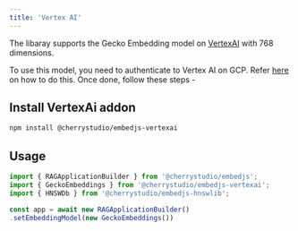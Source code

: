---
title: 'Vertex AI'
---

The libaray supports the Gecko Embedding model on [VertexAI](https://cloud.google.com/vertex-ai/generative-ai/docs/embeddings/get-text-embeddings) with 768 dimensions.

To use this model, you need to authenticate to Vertex AI on GCP. Refer [here](/components/llms/azure-openai) on how to do this. Once done, follow these steps -

## Install VertexAi addon

```bash
npm install @cherrystudio/embedjs-vertexai
```

## Usage

```ts
import { RAGApplicationBuilder } from '@cherrystudio/embedjs';
import { GeckoEmbeddings } from '@cherrystudio/embedjs-vertexai';
import { HNSWDb } from '@cherrystudio/embedjs-hnswlib';

const app = await new RAGApplicationBuilder()
.setEmbeddingModel(new GeckoEmbeddings())
```

